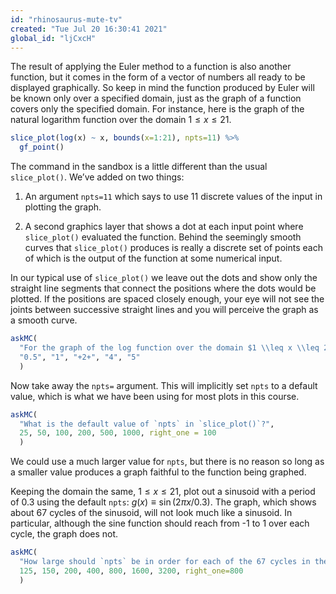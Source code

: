 ```yaml
---
id: "rhinosaurus-mute-tv"
created: "Tue Jul 20 16:30:41 2021"
global_id: "ljCxcH"
---
```


The result of applying the Euler method to a function is also another function, but it comes in the form of a vector of numbers all ready to be displayed graphically. So keep in mind the function produced by Euler will be known only over a specified domain, just as the graph of a function covers only the specified domain. For instance, here is the graph of the natural logarithm function over the domain $1 \leq x \leq 21$.

```r
slice_plot(log(x) ~ x, bounds(x=1:21), npts=11) %>%
  gf_point()
```

The command in the sandbox is a little different than the usual `slice_plot()`. We've added on two things:

1. An argument `npts=11` which says to use 11 discrete values of the input in plotting the graph.

2. A second graphics layer that shows a dot at each input point where `slice_plot()` evaluated the function. Behind the seemingly smooth curves that `slice_plot()` produces is really a discrete set of points each of which is the output of the function at some numerical input.

In our typical use of `slice_plot()` we leave out the dots and show only the straight line segments that connect the positions where the dots would be plotted. If the positions are spaced closely enough, your eye will not see the joints between successive straight lines and you will perceive the graph as a smooth curve.

```r
askMC(
  "For the graph of the log function over the domain $1 \\leq x \\leq 21$ with `npts=11` (that is, the initial command shown in the sandbox), what is the horizontal spacing between the discrete $x$ values?",
  "0.5", "1", "+2+", "4", "5"
  )
```

Now take away the `npts=` argument. This will implicitly set `npts` to a default value, which is what we have been using for most plots in this course.


```r
askMC(
  "What is the default value of `npts` in `slice_plot()`?",
  25, 50, 100, 200, 500, 1000, right_one = 100
  )
```

We could use a much larger value for `npts`, but there is no reason so long as a smaller value produces a graph faithful to the function being graphed.

Keeping the domain the same, $1 \leq x \leq 21$, plot out a sinusoid with a period of 0.3 using the default `npts`: $g(x) \equiv \sin(2\pi x/0.3)$. The graph, which shows about 67 cycles of the sinusoid, will not look much like a sinusoid. In particular, although the sine function should reach from -1 to 1 over each cycle, the graph does not.




```r
askMC(
  "How large should `npts` be in order for each of the 67 cycles in the graph to come close enough to -1 and 1 that you cannot easily see the discrepancy?",
  125, 150, 200, 400, 800, 1600, 3200, right_one=800
  )
```
